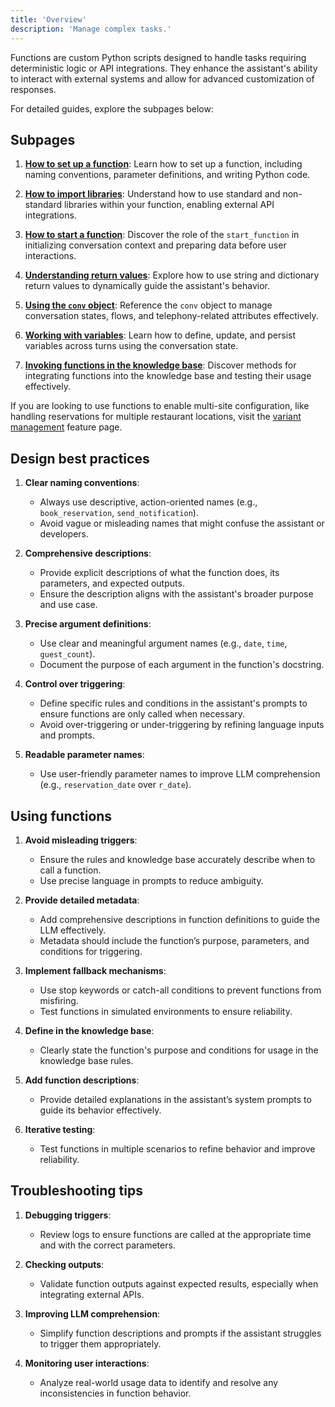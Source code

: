 ```yaml
---
title: 'Overview'
description: 'Manage complex tasks.'
---
```


Functions are custom Python scripts designed to handle tasks requiring deterministic logic or API integrations. They enhance the assistant's
ability to interact with external systems and allow for advanced customization of responses.

For detailed guides, explore the subpages below:

## Subpages
1. **[How to set up a function](./how-to-setup)**:
   Learn how to set up a function, including naming conventions, parameter definitions, and writing Python code.

2. **[How to import libraries](./import-library)**:
   Understand how to use standard and non-standard libraries within your function, enabling external API integrations.

3. **[How to start a function](./start-function)**:
   Discover the role of the `start_function` in initializing conversation context and preparing data before user interactions.

4. **[Understanding return values](./return-values)**:
   Explore how to use string and dictionary return values to dynamically guide the assistant's behavior.

5. **[Using the `conv` object](./conv-object)**:
   Reference the `conv` object to manage conversation states, flows, and telephony-related attributes effectively.

6. **[Working with variables](./variables)**:
   Learn how to define, update, and persist variables across turns using the conversation state.

7. **[Invoking functions in the knowledge base](./using-functions-in-knowledge-base)**:
   Discover methods for integrating functions into the knowledge base and testing their usage effectively.

 <Tip> If you are looking to use functions to enable multi-site configuration, like handling reservations for multiple restaurant locations, visit the [variant management](/variant-management/introduction) feature page. </Tip>

## Design best practices

1. **Clear naming conventions**:
   - Always use descriptive, action-oriented names (e.g., `book_reservation`, `send_notification`).
   - Avoid vague or misleading names that might confuse the assistant or developers.

2. **Comprehensive descriptions**:
   - Provide explicit descriptions of what the function does, its parameters, and expected outputs.
   - Ensure the description aligns with the assistant's broader purpose and use case.

3. **Precise argument definitions**:
   - Use clear and meaningful argument names (e.g., `date`, `time`, `guest_count`).
   - Document the purpose of each argument in the function's docstring.

4. **Control over triggering**:
   - Define specific rules and conditions in the assistant's prompts to ensure functions are only called when necessary.
   - Avoid over-triggering or under-triggering by refining language inputs and prompts.

5. **Readable parameter names**:
   - Use user-friendly parameter names to improve LLM comprehension (e.g., `reservation_date` over `r_date`).

## Using functions

1. **Avoid misleading triggers**:
   - Ensure the rules and knowledge base accurately describe when to call a function.
   - Use precise language in prompts to reduce ambiguity.

2. **Provide detailed metadata**:
   - Add comprehensive descriptions in function definitions to guide the LLM effectively.
   - Metadata should include the function’s purpose, parameters, and conditions for triggering.

3. **Implement fallback mechanisms**:
   - Use stop keywords or catch-all conditions to prevent functions from misfiring.
   - Test functions in simulated environments to ensure reliability.

4. **Define in the knowledge base**:
   - Clearly state the function's purpose and conditions for usage in the knowledge base rules.

5. **Add function descriptions**:
   - Provide detailed explanations in the assistant’s system prompts to guide its behavior effectively.

6. **Iterative testing**:
   - Test functions in multiple scenarios to refine behavior and improve reliability.

## Troubleshooting tips

1. **Debugging triggers**:
   - Review logs to ensure functions are called at the appropriate time and with the correct parameters.

2. **Checking outputs**:
   - Validate function outputs against expected results, especially when integrating external APIs.

3. **Improving LLM comprehension**:
   - Simplify function descriptions and prompts if the assistant struggles to trigger them appropriately.

4. **Monitoring user interactions**:
   - Analyze real-world usage data to identify and resolve any inconsistencies in function behavior.
